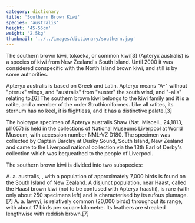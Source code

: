 ```yaml
---
category: dictionary
title: 'Southern Brown Kiwi'
species: 'australis'
height: '45-55cm'
weight: '2.5kg'
thumbnail: '../../images/dictionary/southern.jpg'
---
```


The southern brown kiwi, tokoeka, or common kiwi[3] (Apteryx australis) is a species of kiwi from New Zealand's South Island. Until 2000 it was considered conspecific with the North Island brown kiwi, and still is by some authorities.

Apteryx australis is based on Greek and Latin. Apteryx means "A-" without "pterux" wings, and "australis" from "auster" the south wind, and "-alis" relating to.[6] The southern brown kiwi belongs to the kiwi family and it is a ratite, and a member of the order Struthioniformes. Like all ratites, its sternum has no keel, it is flightless, and it has a distinctive palate.[3]

The holotype specimen of Apteryx australis Shaw (Nat. Miscell., 24,1813, pl1057) is held in the collections of National Museums Liverpool at World Museum, with accession number NML-VZ D180. The specimen was collected by Captain Barclay at Dusky Sound, South Island, New Zealand and came to the Liverpool national collection via the 13th Earl of Derby's collection which was bequeathed to the people of Liverpool.

The southern brown kiwi is divided into two subspecies:

A. a. australis, , with a population of approximately 7,000 birds is found on the South Island of New Zealand. A disjunct population, near Haast, called the Haast brown kiwi (not to be confused with Apteryx haastii), is rare (with only about 250 specimens left) and is characterised by its rufous plumage.[7]
A. a. lawryi, is relatively common (20,000 birds) throughout its range, with about 17 birds per square kilometre. Its feathers are streaked lengthwise with reddish brown.[7]
